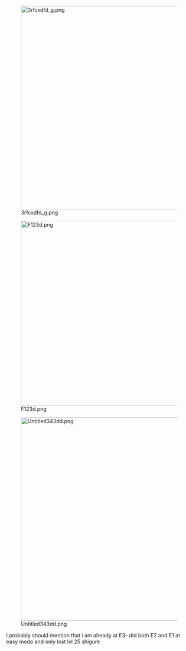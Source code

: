 [[File:3rfcxdfd_g.png|550px]]

[[File:F123d.png|500px]]

[[File:Untitled343dd.png|550px]]

I probably should mention that i am already at E3- did both E2 and E1 at easy modo and only lost lvl 25 shigure <ac_metadata title="1st event"> </ac_metadata>